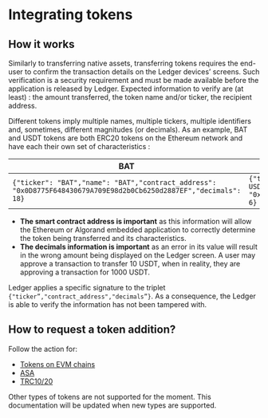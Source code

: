 
# Integrating tokens

## How it works

Similarly to transferring native assets, transferring tokens requires the end-user to confirm the transaction details on the Ledger devices’ screens. Such verification is a security requirement and must be made available before the application is released by Ledger. Expected information to verify are (at least) : the amount transferred, the token name and/or ticker, the recipient address.

Different tokens imply multiple names, multiple tickers, multiple identifiers and, sometimes, different magnitudes (or decimals). As an example, BAT and USDT tokens are both ERC20 tokens on the Ethereum network and have each their own set of characteristics :

|     BAT       |     USDT     |
|---------------|--------------|
| `{"ticker": "BAT","name": "BAT","contract_address": "0x0D8775F648430679A709E98d2b0Cb6250d2887EF","decimals": 18}` | `{"ticker": "USDT","name": "Tether USDT","contract_address": "0xdAC17F958D2ee523a2206206994597C13D831ec7","decimals": 6}` |

<Callout type="warning" emoji="⚠️">
    <ul>
        <li><b>The smart contract address is important</b> as this information will allow the Ethereum or Algorand embedded application to correctly determine the token being transferred and its characteristics.</li>
        <li><b>The decimals information is important</b> as an error in its value will result in the wrong amount being displayed on the Ledger screen. A user may approve a transaction to transfer 10 USDT, when in reality, they are approving a transaction for 1000 USDT.</li>
    </ul>
</Callout>

Ledger applies a specific signature to the triplet `{"ticker”,"contract_address","decimals”}`. As a consequence, the Ledger is able to verify the information has not been tampered with.


## How to request a token addition?

Follow the action for:
- [Tokens on EVM chains](./integrating-tokens/evm-chains-tokens)
- [ASA](./integrating-tokens/asa) 
- [TRC10/20](./integrating-tokens/trc)

Other types of tokens are not supported for the moment. This documentation will be updated when new types are supported.

